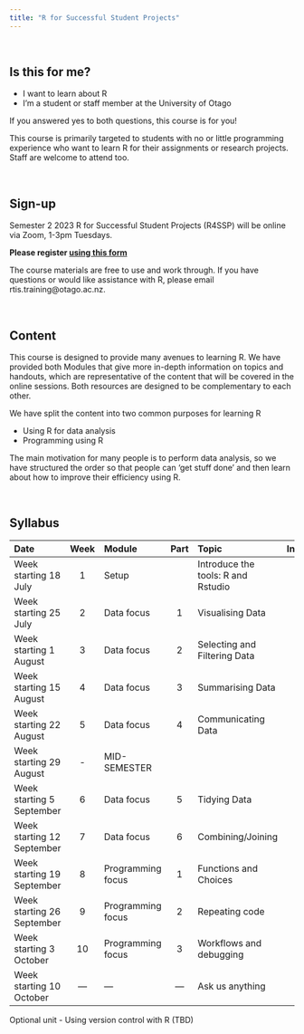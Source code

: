```yaml
---
title: "R for Successful Student Projects"
---
```


\

## Is this for me?

- I want to learn about R
- I'm a student or staff member at the University of Otago

If you answered yes to both questions, this course is for you!

This course is primarily targeted to students with no or little programming experience who want to learn R for their assignments or research projects. Staff are welcome to attend too.

\

## Sign-up

Semester 2 2023 R for Successful Student Projects (R4SSP) will be online via Zoom, 1-3pm Tuesdays.

<!-- remember to update link on rtis training -->
**Please register [using this form](https://forms.gle/B7y2vguKr1kmUHYQA)**


<!-- Sign up has closed for semester 2. --> The course materials are free to use and work through. If you have questions or would like assistance with R, please email rtis.training@otago.ac.nz.

<!-- For more information please email rtis.training@otago.ac.nz -->

\

## Content

This course is designed to provide many avenues to learning R. We have provided both Modules that give more in-depth information on topics and handouts, which are representative of the content that will be covered in the online sessions. Both resources are designed to be complementary to each other.

We have split the content into two common purposes for learning R

- Using R for data analysis
- Programming using R

The main motivation for many people is to perform data analysis, so we have structured the order so that people can 'get stuff done' and then learn about how to improve their efficiency using R.

\

## Syllabus

Date | Week | Module | Part | Topic | Instructor
:--|:-:|:-|:-:|:--|:--:|
Week starting 18 July | 1 | Setup | | Introduce the tools: R and Rstudio | P
Week starting 25 July | 2 | Data focus | 1 | Visualising Data | M
Week starting 1 August | 3 | Data focus | 2 | Selecting and Filtering Data | P
Week starting 15 August | 4 | Data focus | 3 | Summarising Data | M
Week starting 22 August  | 5 | Data focus | 4 | Communicating Data | P
Week starting 29 August | - | MID-SEMESTER | | |
Week starting 5 September | 6 | Data focus | 5 | Tidying Data | M
Week starting 12 September | 7 |Data focus | 6 | Combining/Joining |P
Week starting 19 September | 8 | Programming focus | 1 | Functions and Choices | M
Week starting 26 September | 9 | Programming focus | 2 | Repeating code | P
Week starting 3 October | 10 | Programming focus | 3 | Workflows and debugging | M
Week starting 10 October | --- | --- | --- | Ask us anything | P/M

Optional unit - Using version control with R (TBD)
